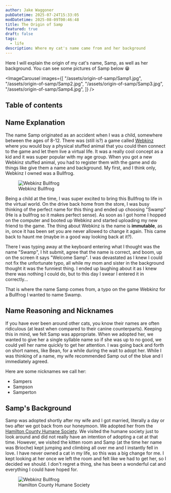 ```yaml
---
author: Jake Waggoner
pubDatetime: 2025-07-24T15:33:05
modDatetime: 2025-08-09T00:46:48
title: The Origin of Samp
featured: true
draft: false
tags:
  - life
description: Where my cat's name came from and her background
---
```



Here I will explain the origin of my cat's name, Samp, as well as her background. You can see some pictures of Samp below 😁

<ImageCarousel
  images={[
    "/assets/origin-of-samp/Samp1.jpg",
    "/assets/origin-of-samp/Samp2.jpg",
    "/assets/origin-of-samp/Samp3.jpg",
    "/assets/origin-of-samp/Samp4.jpg",
  ]}
/>
## Table of contents

## Name Explanation

The name Samp originated as an accident when I was a child, somewhere between the ages of 8-12. There was (still is?) a game called [Webkinz](https://www.webkinz.com/) where you would buy a physical stuffed animal that you could
then connect to the game and let them live a virtual life. It was a really cool concept as a kid and it was super popular with my age group. When you got a new Webkinz stuffed animal, you had to register them with the game and do things like give them a name
and background. My first, and I think only, Webkinz I owned was a Bullfrog.

<figure>
  <img src="/assets/origin-of-samp/Bullfrog.webp" alt="Webkinz Bullfrog" />
  <figcaption class="text-center">Webkinz Bullfrog</figcaption>
</figure>

Being a child at the time, I was super excited to bring this Bullfrog to life in the virtual world. On the drive back home from the store, I was busy thinking of the perfect name for this thing and ended up choosing "Swamp" (He is a bullfrog so it makes perfect sense).
As soon as I got home I hopped on the computer and booted up Webkinz and started uploading my new friend to the game. The thing about Webkinz is the name is **immutable**, as in, once it has been set you are never allowed to change it again. This came back to haunt
me (maybe in a good way looking back at it?).

There I was typing away at the keyboard entering what I thought was the name "Swamp", I hit submit, agree that the name is correct, and boom, up on the screen it says "Welcome Samp". I was devastated as I knew I could not
fix the unfortunate typo, all while my mom and sister in the background thought it was the funniest thing. I ended up laughing about it as I knew there was nothing I could do, but to this day I swear I entered it in correctly...

That is where the name Samp comes from, a typo on the game Webkinz for a Bullfrog I wanted to name Swamp.

## Name Reasoning and Nicknames

If you have ever been around other cats, you know their names are often ridiculous (at least when compared to their canine counterparts). Keeping this in mind, we felt Samp was appropriate. When we adopted her, we wanted to give her a single syllable name so if she
was up to no good, we could yell her name quickly to get her attention. I was going back and forth on short names, like Bean, for a while during the wait to adopt her. While I was thinking of a name, my wife recommended Samp out of the blue and I immediately agreed.

Here are some nicknames we call her:

- Sampers
- Sampson
- Samperton

## Samp's Background

Samp was adopted shortly after my wife and I got married, literally a day or two after we got back from our honeymoon. We adopted her from the [Hamilton County Humane Society](https://www.hamiltonhumane.com/). We visited the humane society just to look around and
did not really have an intention of adopting a cat at that time. However, we visited the kitten room and Samp (at the time her name was Brioche) kept jumping and climbing all over me and I instantly fell in love. I have never owned a cat in my life, so this was a
big change for me. I kept looking at her once we left the room and felt like we had to get her, so I decided we should. I don't regret a thing, she has been a wonderful cat and everything I could have hoped for.

<figure>
  <img
    src="https://www.hamiltonhumane.com/wp-content/uploads/2020/01/New-Facility-3-481x560.png"
    alt="Webkinz Bullfrog"
  />
  <figcaption class="text-center">Hamilton County Humane Society</figcaption>
</figure>
